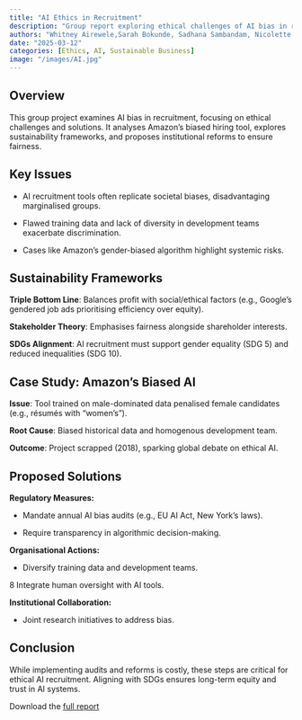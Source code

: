 ```yaml
---
title: "AI Ethics in Recruitment"
description: "Group report exploring ethical challenges of AI bias in recruitment processes and developing sustainable solutions."
authors: "Whitney Airewele,Sarah Bokunde, Sadhana Sambandam, Nicolette T. Simuzingili, Alexandra Orji, Ben Doherty"
date: "2025-03-12"
categories: [Ethics, AI, Sustainable Business]
image: "/images/AI.jpg"
---
```


## Overview
This group project examines AI bias in recruitment, focusing on ethical challenges and solutions. It analyses Amazon’s biased hiring tool, explores sustainability frameworks, and proposes institutional reforms to ensure fairness.

## Key Issues
- AI recruitment tools often replicate societal biases, disadvantaging marginalised groups.

- Flawed training data and lack of diversity in development teams exacerbate discrimination.

- Cases like Amazon’s gender-biased algorithm highlight systemic risks.

## Sustainability Frameworks
**Triple Bottom Line**: Balances profit with social/ethical factors (e.g., Google’s gendered job ads prioritising efficiency over equity).

**Stakeholder Theory**: Emphasises fairness alongside shareholder interests.

**SDGs Alignment**: AI recruitment must support gender equality (SDG 5) and reduced inequalities (SDG 10).

## Case Study: Amazon’s Biased AI
**Issue**: Tool trained on male-dominated data penalised female candidates (e.g., résumés with “women’s”).

**Root Cause**: Biased historical data and homogenous development team.

**Outcome**: Project scrapped (2018), sparking global debate on ethical AI.

## Proposed Solutions
**Regulatory Measures:**

- Mandate annual AI bias audits (e.g., EU AI Act, New York’s laws).

- Require transparency in algorithmic decision-making.

**Organisational Actions:**

- Diversify training data and development teams.

8 Integrate human oversight with AI tools.

**Institutional Collaboration:**

- Joint research initiatives to address bias.

## Conclusion
While implementing audits and reforms is costly, these steps are critical for ethical AI recruitment. Aligning with SDGs ensures long-term equity and trust in AI systems.

Download the [full report](/projects/AI-Bias.pdf)